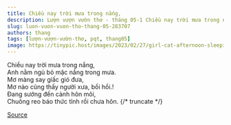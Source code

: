 ```yaml
---
title: Chiều nay trời mưa trong nắng,
description: Lượn vượn vườn thơ - tháng 05-1 Chiều nay trời mưa trong nắng, Anh nằm ngủ bỏ mặc nắng trong mưa.
slug: luon-vuon-vuon-tho-thang-05-283707
authors: thang
tags: [lượn-vượn-vườn-thơ, pqt, thang05]
image: https://tinypic.host/images/2023/02/27/girl-cat-afternoon-sleeping-wallpaper-2048x1536_26.th.jpg
---
```


Chiều nay trời mưa trong nắng,\
Anh nằm ngủ bỏ mặc nắng trong mưa.\
Mơ màng say giấc gió đưa,\
Mơ nào cũng thấy người xưa, bồi hồi.!\
Đang sướng đến cảnh hôn môi,\
Chuông reo báo thức tỉnh rồi chưa hôn.
{/* truncate */}


[Source](https://www.facebook.com/ape.poem/posts/pfbid02JcS8C3zkfW4N5j7BJfUSkiEe9XoNoJgMQegieS6UPjU7FHG71a2SJgNCMw89qxCNl)
